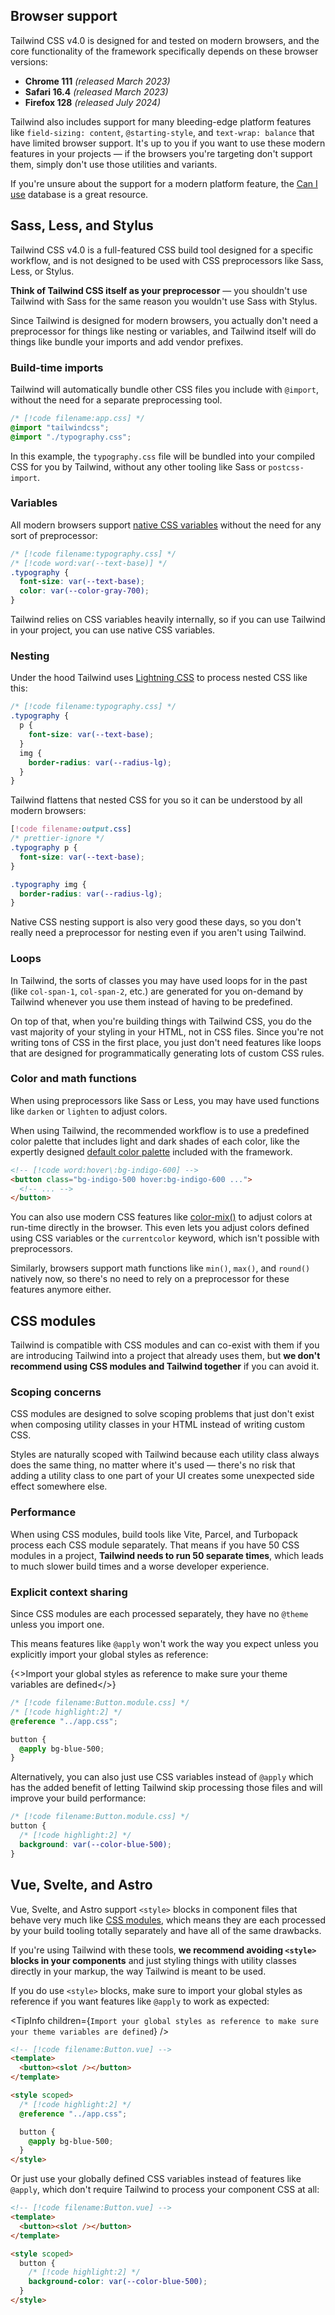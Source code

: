 

## Browser support

Tailwind CSS v4.0 is designed for and tested on modern browsers, and the core functionality of the framework specifically depends on these browser versions:

- **Chrome 111** _(released March 2023)_
- **Safari 16.4** _(released March 2023)_
- **Firefox 128** _(released July 2024)_

Tailwind also includes support for many bleeding-edge platform features like `field-sizing: content`, `@starting-style`, and `text-wrap: balance` that have limited browser support. It's up to you if you want to use these modern features in your projects — if the browsers you're targeting don't support them, simply don't use those utilities and variants.

If you're unsure about the support for a modern platform feature, the [Can I use](https://caniuse.com/mdn-css_at-rules_starting-style) database is a great resource.

## Sass, Less, and Stylus

Tailwind CSS v4.0 is a full-featured CSS build tool designed for a specific workflow, and is not designed to be used with CSS preprocessors like Sass, Less, or Stylus.

**Think of Tailwind CSS itself as your preprocessor** — you shouldn't use Tailwind with Sass for the same reason you wouldn't use Sass with Stylus.

Since Tailwind is designed for modern browsers, you actually don't need a preprocessor for things like nesting or variables, and Tailwind itself will do things like bundle your imports and add vendor prefixes.

### Build-time imports

Tailwind will automatically bundle other CSS files you include with `@import`, without the need for a separate preprocessing tool.

```css
/* [!code filename:app.css] */
@import "tailwindcss";
@import "./typography.css";
```

In this example, the `typography.css` file will be bundled into your compiled CSS for you by Tailwind, without any other tooling like Sass or `postcss-import`.

### Variables

All modern browsers support [native CSS variables](https://developer.mozilla.org/en-US/docs/Web/CSS/Using_CSS_custom_properties) without the need for any sort of preprocessor:

```css
/* [!code filename:typography.css] */
/* [!code word:var(--text-base)] */
.typography {
  font-size: var(--text-base);
  color: var(--color-gray-700);
}
```

Tailwind relies on CSS variables heavily internally, so if you can use Tailwind in your project, you can use native CSS variables.

### Nesting

Under the hood Tailwind uses [Lightning CSS](https://lightningcss.dev/) to process nested CSS like this:

```css
/* [!code filename:typography.css] */
.typography {
  p {
    font-size: var(--text-base);
  }
  img {
    border-radius: var(--radius-lg);
  }
}
```

Tailwind flattens that nested CSS for you so it can be understood by all modern browsers:

```css
[!code filename:output.css]
/* prettier-ignore */
.typography p {
  font-size: var(--text-base);
}

.typography img {
  border-radius: var(--radius-lg);
}
```

Native CSS nesting support is also very good these days, so you don't really need a preprocessor for nesting even if you aren't using Tailwind.

### Loops

In Tailwind, the sorts of classes you may have used loops for in the past (like `col-span-1`, `col-span-2`, etc.) are generated for you on-demand by Tailwind whenever you use them instead of having to be predefined.

On top of that, when you're building things with Tailwind CSS, you do the vast majority of your styling in your HTML, not in CSS files. Since you're not writing tons of CSS in the first place, you just don't need features like loops that are designed for programmatically generating lots of custom CSS rules.

### Color and math functions

When using preprocessors like Sass or Less, you may have used functions like `darken` or `lighten` to adjust colors.

When using Tailwind, the recommended workflow is to use a predefined color palette that includes light and dark shades of each color, like the expertly designed [default color palette](/docs/colors) included with the framework.

```html
<!-- [!code word:hover\:bg-indigo-600] -->
<button class="bg-indigo-500 hover:bg-indigo-600 ...">
  <!-- ... -->
</button>
```

You can also use modern CSS features like [color-mix()](https://developer.mozilla.org/en-US/docs/Web/CSS/color_value/color-mix) to adjust colors at run-time directly in the browser. This even lets you adjust colors defined using CSS variables or the `currentcolor` keyword, which isn't possible with preprocessors.

Similarly, browsers support math functions like `min()`, `max()`, and `round()` natively now, so there's no need to rely on a preprocessor for these features anymore either.

## CSS modules

Tailwind is compatible with CSS modules and can co-exist with them if you are introducing Tailwind into a project that already uses them, but **we don't recommend using CSS modules and Tailwind together** if you can avoid it.

### Scoping concerns

CSS modules are designed to solve scoping problems that just don't exist when composing utility classes in your HTML instead of writing custom CSS.

Styles are naturally scoped with Tailwind because each utility class always does the same thing, no matter where it's used — there's no risk that adding a utility class to one part of your UI creates some unexpected side effect somewhere else.

### Performance

When using CSS modules, build tools like Vite, Parcel, and Turbopack process each CSS module separately. That means if you have 50 CSS modules in a project, **Tailwind needs to run 50 separate times**, which leads to much slower build times and a worse developer experience.

### Explicit context sharing

Since CSS modules are each processed separately, they have no `@theme` unless you import one.

This means features like `@apply` won't work the way you expect unless you explicitly import your global styles as reference:

<TipInfo>{<>Import your global styles as reference to make sure your theme variables are defined</>}</TipInfo>

```css
/* [!code filename:Button.module.css] */
/* [!code highlight:2] */
@reference "../app.css";

button {
  @apply bg-blue-500;
}
```

Alternatively, you can also just use CSS variables instead of `@apply` which has the added benefit of letting Tailwind skip processing those files and will improve your build performance:

```css
/* [!code filename:Button.module.css] */
button {
  /* [!code highlight:2] */
  background: var(--color-blue-500);
}
```

## Vue, Svelte, and Astro

Vue, Svelte, and Astro support `<style>` blocks in component files that behave very much like [CSS modules](#css-modules), which means they are each processed by your build tooling totally separately and have all of the same drawbacks.

If you're using Tailwind with these tools, **we recommend avoiding `<style>` blocks in your components** and just styling things with utility classes directly in your markup, the way Tailwind is meant to be used.

If you do use `<style>` blocks, make sure to import your global styles as reference if you want features like `@apply` to work as expected:

<TipInfo
  children={`Import your global styles as reference to make sure your theme variables are
    defined`}
/>

```html
<!-- [!code filename:Button.vue] -->
<template>
  <button><slot /></button>
</template>

<style scoped>
  /* [!code highlight:2] */
  @reference "../app.css";

  button {
    @apply bg-blue-500;
  }
</style>
```

Or just use your globally defined CSS variables instead of features like `@apply`, which don't require Tailwind to process your component CSS at all:

```html
<!-- [!code filename:Button.vue] -->
<template>
  <button><slot /></button>
</template>

<style scoped>
  button {
    /* [!code highlight:2] */
    background-color: var(--color-blue-500);
  }
</style>
```
